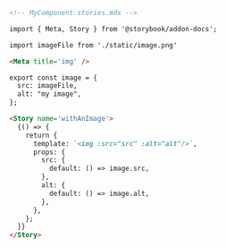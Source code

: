 ```md
<!-- MyComponent.stories.mdx -->

import { Meta, Story } from '@storybook/addon-docs';

import imageFile from './static/image.png'

<Meta title='img' />

export const image = {
  src: imageFile,
  alt: "my image",
};

<Story name='withAnImage'>
  {() => {
    return {
      template: `<img :src="src" :alt="alt"/>`,
      props: {
        src: {
          default: () => image.src,
        },
        alt: {
          default: () => image.alt,
        },
      },
    };
  }}
</Story>
```
